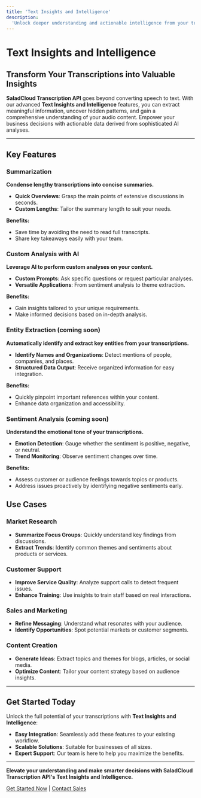 ```yaml
---
title: 'Text Insights and Intelligence'
description:
  'Unlock deeper understanding and actionable intelligence from your transcriptions with SaladCloud Transcription API.'
---
```


# Text Insights and Intelligence

## Transform Your Transcriptions into Valuable Insights

**SaladCloud Transcription API** goes beyond converting speech to text. With our advanced **Text Insights and
Intelligence** features, you can extract meaningful information, uncover hidden patterns, and gain a comprehensive
understanding of your audio content. Empower your business decisions with actionable data derived from sophisticated AI
analyses.

---

## Key Features

### Summarization

**Condense lengthy transcriptions into concise summaries.**

- **Quick Overviews**: Grasp the main points of extensive discussions in seconds.
- **Custom Lengths**: Tailor the summary length to suit your needs.

**Benefits:**

- Save time by avoiding the need to read full transcripts.
- Share key takeaways easily with your team.

### Custom Analysis with AI

**Leverage AI to perform custom analyses on your content.**

- **Custom Prompts**: Ask specific questions or request particular analyses.
- **Versatile Applications**: From sentiment analysis to theme extraction.

**Benefits:**

- Gain insights tailored to your unique requirements.
- Make informed decisions based on in-depth analysis.

### Entity Extraction (coming soon)

**Automatically identify and extract key entities from your transcriptions.**

- **Identify Names and Organizations**: Detect mentions of people, companies, and places.
- **Structured Data Output**: Receive organized information for easy integration.

**Benefits:**

- Quickly pinpoint important references within your content.
- Enhance data organization and accessibility.

### Sentiment Analysis (coming soon)

**Understand the emotional tone of your transcriptions.**

- **Emotion Detection**: Gauge whether the sentiment is positive, negative, or neutral.
- **Trend Monitoring**: Observe sentiment changes over time.

**Benefits:**

- Assess customer or audience feelings towards topics or products.
- Address issues proactively by identifying negative sentiments early.

## Use Cases

### Market Research

- **Summarize Focus Groups**: Quickly understand key findings from discussions.
- **Extract Trends**: Identify common themes and sentiments about products or services.

### Customer Support

- **Improve Service Quality**: Analyze support calls to detect frequent issues.
- **Enhance Training**: Use insights to train staff based on real interactions.

### Sales and Marketing

- **Refine Messaging**: Understand what resonates with your audience.
- **Identify Opportunities**: Spot potential markets or customer segments.

### Content Creation

- **Generate Ideas**: Extract topics and themes for blogs, articles, or social media.
- **Optimize Content**: Tailor your content strategy based on audience insights.

---

## Get Started Today

Unlock the full potential of your transcriptions with **Text Insights and Intelligence**:

- **Easy Integration**: Seamlessly add these features to your existing workflow.
- **Scalable Solutions**: Suitable for businesses of all sizes.
- **Expert Support**: Our team is here to help you maximize the benefits.

---

**Elevate your understanding and make smarter decisions with SaladCloud Transcription API's Text Insights and
Intelligence.**

[Get Started Now](https://portal.salad.com/) | [Contact Sales](mailto:sales@salad.com)

